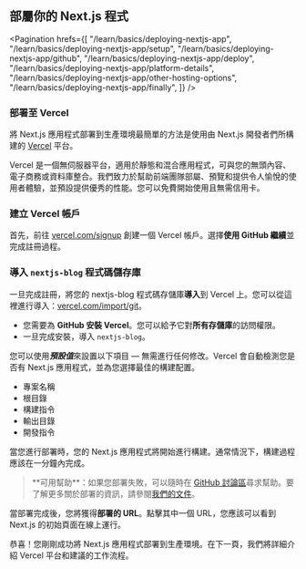
## 部屬你的 Next.js 程式

<Pagination
  hrefs={[
    "/learn/basics/deploying-nextjs-app",
    "/learn/basics/deploying-nextjs-app/setup",
    "/learn/basics/deploying-nextjs-app/github",
    "/learn/basics/deploying-nextjs-app/deploy",
    "/learn/basics/deploying-nextjs-app/platform-details",
    "/learn/basics/deploying-nextjs-app/other-hosting-options",
    "/learn/basics/deploying-nextjs-app/finally",
  ]}
/>

### 部署至 Vercel

將 Next.js 應用程式部署到生產環境最簡單的方法是使用由 Next.js 開發者們所構建的 [Vercel]() 平台。

Vercel 是一個無伺服器平台，適用於靜態和混合應用程式，可與您的無頭內容、電子商務或資料庫整合。我們致力於幫助前端團隊部屬、預覽和提供令人愉悅的使用者體驗，並預設提供優秀的性能。您可以免費開始使用且無需信用卡。

### 建立 Vercel 帳戶

首先，前往 <a href="https://vercel.com/signup" target="_blank">vercel.com/signup</a> 創建一個 Vercel 帳戶。選擇**使用 GitHub 繼續**並完成註冊過程。

### 導入 `nextjs-blog` 程式碼儲存庫

一旦完成註冊，將您的 nextjs-blog 程式碼存儲庫**導入**到 Vercel 上。您可以從這裡進行導入：<a href="https://vercel.com/import/git" target="_blank">vercel.com/import/git</a>。

- 您需要為 **GitHub 安裝 Vercel**。您可以給予它對**所有存儲庫**的訪問權限。
- 一旦完成安裝，導入 `nextjs-blog`。

您可以使用***預設值***來設置以下項目 — 無需進行任何修改。Vercel 會自動檢測您是否有 Next.js 應用程式，並為您選擇最佳的構建配置。

- 專案名稱
- 根目錄
- 構建指令
- 輸出目錄
- 開發指令

當您進行部署時，您的 Next.js 應用程式將開始進行構建。通常情況下，構建過程應該在一分鐘內完成。

<Blockquote>
  **可用幫助**：如果您部署失敗，可以隨時在 <a rel="noopener noreferrer" target="_blank" href="https://github.com/vercel/next.js/discussions">GitHub 討論區</a>尋求幫助。要了解更多關於部署的資訊，請參閱<a rel="noopener noreferrer" target="_blank" href="/docs/deployment">我們的文件</a>。
</Blockquote>

當部署完成後，您將獲得**部署的 URL**。點擊其中一個 URL，您應該可以看到 Next.js 的初始頁面在線上運行。

恭喜！您剛剛成功將 Next.js 應用程式部署到生產環境。在下一頁，我們將詳細介紹 Vercel 平台和建議的工作流程。